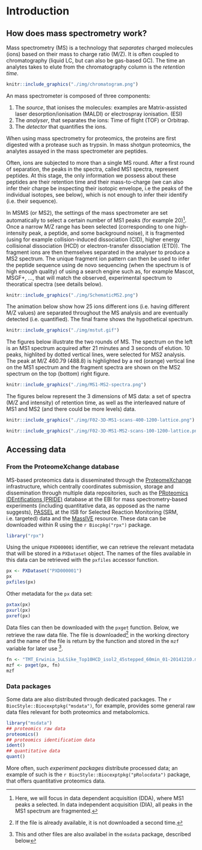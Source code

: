 # Introduction {#sec-msintro}


## How does mass spectrometry work?

Mass spectrometry (MS) is a technology that *separates* charged
molecules (ions) based on their mass to charge ratio (M/Z). It is
often coupled to chromatography (liquid LC, but can also be gas-based
GC). The time an analytes takes to elute from the chromatography
column is the *retention time*.


```r
knitr::include_graphics("./img/chromatogram.png")
```

An mass spectrometer is composed of three components:

1. The *source*, that ionises the molecules: examples are Matrix-assisted
   laser desorption/ionisation (MALDI) or electrospray ionisation.
   (ESI)
2. The *analyser*, that separates the ions: Time of flight (TOF) or Orbitrap.
3. The *detector* that quantifies the ions.

When using mass spectrometry for proteomics, the proteins are first
digested with a protease such as trypsin. In mass shotgun proteomics,
the analytes assayed in the mass spectrometer are peptides.

Often, ions are subjected to more than a single MS round. After a
first round of separation, the peaks in the spectra, called MS1
spectra, represent peptides. At this stage, the only information we
possess about these peptides are their retention time and their
mass-to-charge (we can also infer their charge be inspecting their
isotopic envelope, i.e the peaks of the individual isotopes, see
below), which is not enough to infer their identify (i.e. their
sequence).

In MSMS (or MS2), the settings of the mass spectrometer are set
automatically to select a certain number of MS1 peaks (for example
20)^[Here, we will focus in data dependent acquisition (DDA), where
MS1 peaks a selected. In data independent acquisition (DIA), all peaks
in the MS1 spectrum are fragmented.]. Once a narrow M/Z range has been
selected (corresponding to one high-intensity peak, a peptide, and
some background noise), it is fragmented (using for example
collision-induced dissociation (CID), higher energy collisional
dissociation (HCD) or electron-transfer dissociation (ETD)). The
fragment ions are then themselves separated in the analyser to produce
a MS2 spectrum. The unique fragment ion pattern can then be used to
infer the peptide sequence using de novo sequencing (when the spectrum
is of high enough quality) of using a search engine such as, for
example Mascot, MSGF+, ..., that will match the observed, experimental
spectrum to theoratical spectra (see details below).


```r
knitr::include_graphics("./img/SchematicMS2.png")
```


The animation below show how 25 ions different ions (i.e. having
different M/Z values) are separated throughout the MS analysis and are
eventually detected (i.e. quantified). The final frame shows the
hypothetical spectrum.


```r
knitr::include_graphics("./img/mstut.gif")
```

The figures below illustrate the two rounds of MS. The spectrum on the
left is an MS1 spectrum acquired after 21 minutes and 3 seconds of
elution. 10 peaks, highlited by dotted vertical lines, were selected
for MS2 analysis. The peak at M/Z 460.79 (488.8) is highlighted by a
red (orange) vertical line on the MS1 spectrum and the fragment
spectra are shown on the MS2 spectrum on the top (bottom) right
figure.

```r
knitr::include_graphics("./img/MS1-MS2-spectra.png")
```

The figures below represent the 3 dimensions of MS data: a set of
spectra (M/Z and intensity) of retention time, as well as the
interleaved nature of MS1 and MS2 (and there could be more levels)
data.

```r
knitr::include_graphics("./img/F02-3D-MS1-scans-400-1200-lattice.png")
```

```r
knitr::include_graphics("./img/F02-3D-MS1-MS2-scans-100-1200-lattice.png")
```

## Accessing data

### From the ProteomeXchange database {-}

MS-based proteomics data is disseminated through the
[ProteomeXchange](http://www.proteomexchange.org/) infrastructure,
which centrally coordinates submission, storage and dissemination
through multiple data repositories, such as the
[PRoteomics IDEntifications (PRIDE)](https://www.ebi.ac.uk/pride/archive/)
database at the EBI for mass spectrometry-based experiments (including
quantitative data, as opposed as the name suggests),
[PASSEL](http://www.peptideatlas.org/passel/) at the ISB for Selected
Reaction Monitoring (SRM, i.e. targeted) data and the
[MassIVE](http://massive.ucsd.edu/ProteoSAFe/static/massive.jsp)
resource. These data can be downloaded within R using the
`r Biocpkg("rpx")` package.


```r
library("rpx")
```

Using the unique `PXD000001` identifier, we can retrieve the relevant
metadata that will be stored in a `PXDataset` object. The names of the
files available in this data can be retrieved with the `pxfiles`
accessor function.

```r
px <- PXDataset("PXD000001")
px
pxfiles(px)
```

Other metadata for the `px` data set:

```r
pxtax(px)
pxurl(px)
pxref(px)
```

Data files can then be downloaded with the `pxget` function. Below, we
retrieve the raw data file. The file is
downloaded^[If the file is already available, it is not downloaded a second time.]
in the working directory and the name of the file is return by the
function and stored in the `mzf` variable for later use ^[This and other files are also availabel in the `msdata` package, described below].

```r
fn <- "TMT_Erwinia_1uLSike_Top10HCD_isol2_45stepped_60min_01-20141210.mzML"
mzf <- pxget(px, fn)
mzf
```

### Data packages {-}

Some data are also distributed through dedicated packages. The
`r BiocStyle::Biocexptpkg("msdata")`, for example, provides some
general raw data files relevant for both proteomics and
metabolomics.

```r
library("msdata")
## proteomics raw data
proteomics()
## proteomics identification data
ident()
## quantitative data
quant()
```

More often, such *experiment packages* distribute processed data; an
example of such is the `r BiocStyle::Biocexptpkg("pRolocdata")`
package, that offers quantitative proteomics data.
